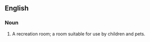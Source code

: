 ==English==

===Noun===
{{en-noun|head=[[rec]] [[room]]}}

# A recreation room; a room suitable for use by children and pets.